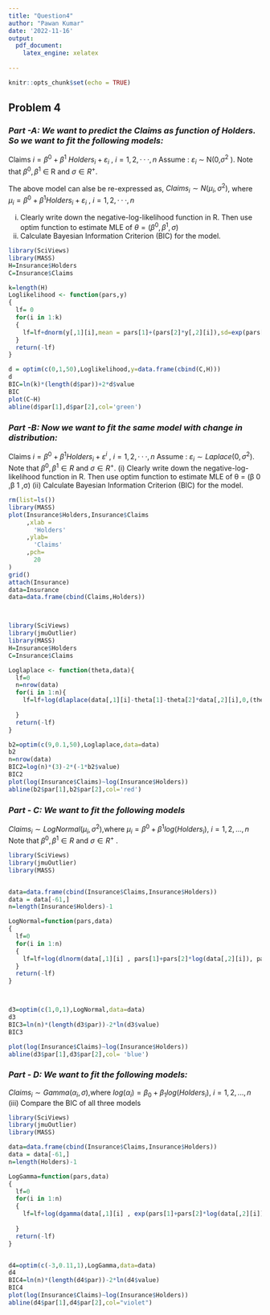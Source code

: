---
title: "Question4"
author: "Pawan Kumar"
date: '2022-11-16'
output:
  pdf_document:
    latex_engine: xelatex
  
---

```{r setup, include=FALSE}
knitr::opts_chunk$set(echo = TRUE)
```

## **Problem 4**

### *Part -A: We want to predict the Claims as function of Holders. So we want to fit the following models:*
                
Claims $i=β^0 + β^1$ $Holders_{i} + ε_{i}$ , $i = 1,2,··· ,n$
Assume : $ε_{i}$ ∼ N(0,$σ^{2}$ ). Note that $β^{0} ,β^{1}$ ∈ R and $σ\in R^{+}$.

The above model can alse be re-expressed as,
                       $Claims_{i} ∼ N(µ_{i},σ^{2} )$, where
                       $µ_{i} = β^{0} + β^{1} Holders_{i} + ε_{i}$ , $i = 1,2,··· ,n$

(i) Clearly write down the negative-log-likelihood function in R. Then use optim function to estimate MLE of $θ = (β^{0} ,β^{1} ,σ)$
(ii) Calculate Bayesian Information Criterion (BIC) for the model.

```{r}

library(SciViews)
library(MASS)
H=Insurance$Holders
C=Insurance$Claims

k=length(H)
Loglikelihood <- function(pars,y)
{
  lf= 0
  for(i in 1:k)
  {
    lf=lf+dnorm(y[,1][i],mean = pars[1]+(pars[2]*y[,2][i]),sd=exp(pars[3]),log = TRUE)
  }
  return(-lf)
}

d = optim(c(0,1,50),Loglikelihood,y=data.frame(cbind(C,H)))
d
BIC=ln(k)*(length(d$par))+2*d$value 
BIC
plot(C~H)
abline(d$par[1],d$par[2],col='green')

```

### *Part -B: Now we want to fit the same model with change in distribution:*

                  
Claims $i=β^0+β^1  Holders_{i} + ε^{i}$ , $i = 1,2,··· ,n$
Assume : $ε_{i} ∼ Laplace(0,σ^2)$. Note that $β^0 , β^1 \in R$ and $σ \in R^{+ }$.
(i) Clearly write down the negative-log-likelihood function in R. Then use optim function to estimate MLE of θ = (β 0 ,β 1 ,σ)
(ii) Calculate Bayesian Information Criterion (BIC) for the model.


```{r}
rm(list=ls())
library(MASS)
plot(Insurance$Holders,Insurance$Claims
     ,xlab =
       'Holders'
     ,ylab=
       'Claims'
     ,pch=
       20
)
grid()
attach(Insurance)
data=Insurance
data=data.frame(cbind(Claims,Holders))



library(SciViews)
library(jmuOutlier)
library(MASS)
H=Insurance$Holders
C=Insurance$Claims

Loglaplace <- function(theta,data){
  lf=0
  n=nrow(data)
  for(i in 1:n){
    lf=lf+log(dlaplace(data[,1][i]-theta[1]-theta[2]*data[,2][i],0,(theta[3])))
    
  }
  return(-lf)
}

b2=optim(c(9,0.1,50),Loglaplace,data=data)
b2
n=nrow(data)
BIC2=log(n)*(3)-2*(-1*b2$value)
BIC2
plot(log(Insurance$Claims)~log(Insurance$Holders))
abline(b2$par[1],b2$par[2],col='red')

```

### *Part - C: We want to fit the following models*

$Claims_{i} ∼ LogNormal(µ_{i},σ^{2} )$,where
$µ_{i} = β^{0} + β^{1} log(Holders_{i} )$, $i = 1,2,...,n$
Note that $β^{0} ,β^{1} \in R$ and $σ \in R^{+}$ .

```{r}
library(SciViews)
library(jmuOutlier)
library(MASS)


data=data.frame(cbind(Insurance$Claims,Insurance$Holders))
data = data[-61,]
n=length(Insurance$Holders)-1

LogNormal=function(pars,data)
{
  lf=0
  for(i in 1:n)
  {
    lf=lf+log(dlnorm(data[,1][i] , pars[1]+pars[2]*log(data[,2][i]), pars[3]))
  }
  return(-lf)
}



d3=optim(c(1,0,1),LogNormal,data=data)
d3
BIC3=ln(n)*(length(d3$par))-2*ln(d3$value)
BIC3

plot(log(Insurance$Claims)~log(Insurance$Holders))
abline(d3$par[1],d3$par[2],col= 'blue')

```

### *Part - D: We want to fit the following models:*

$Claims_{i} ∼ Gamma(α_{i} ,σ)$,where
$log(α_{i} ) = β_{0} + β_{1} log(Holders_{i} )$, $i = 1,2,...,n$
(iii) Compare the BIC of all three models

```{r}
library(SciViews)
library(jmuOutlier)
library(MASS)

data=data.frame(cbind(Insurance$Claims,Insurance$Holders))
data = data[-61,]
n=length(Holders)-1

LogGamma=function(pars,data)
{
  lf=0
  for(i in 1:n)
  {
    lf=lf+log(dgamma(data[,1][i] , exp(pars[1]+pars[2]*log(data[,2][i])), scale = pars[3]))
    
  }
  return(-lf)
}


d4=optim(c(-3,0.11,1),LogGamma,data=data)
d4
BIC4=ln(n)*(length(d4$par))-2*ln(d4$value)
BIC4
plot(log(Insurance$Claims)~log(Insurance$Holders))
abline(d4$par[1],d4$par[2],col="violet")


```

